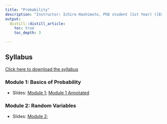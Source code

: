 ```yaml
---
title: "Probability"
description: "Instructor: Ichiro Hashimoto, PhD student (1st Year) ([Email](mailto:ichiro.hashimoto@mail.utoronto.ca))"
output:
  distill::distill_article:
    toc: true
    toc_depth: 3

---
```



## Syllabus

[Click here to download the syllabus](Probability/2023/Syllabus/Bootcamp_Probability_Syllabus.pdf)


<!--
## Lectures

Material will be added here as the course progresses.
-->


### Module 1: Basics of Probability

- Slides: [Module 1](Probability/2023/Slides/Module_1.pdf); 
[Module 1 Annotated](Probability/2023/Slides/Module_1_annotated.pdf) 
<!--
- Problem Set Solutions: [Module 1 Solution](Probability/2023/Solutions/Module_1_Solutions.pdf) 
-->


### Module 2: Random Variables

- Slides: [Module 2](Probability/2023/Slides/Module_2.pdf); 
<!--
[Module 2 Annotated](Probability/2023/Slides/Module_2_annotated.pdf) 

- Problem Set Solutions: [Module 2 Solution](Probability/2023/Solutions/Module_2_Solutions.pdf) 
-->

<!--
### Module 3: Common Random Variables

- Slides: [Module 3](Probability/2023/Slides/Module_3.pdf); [Module 3 Annotated](Probability/2023/Slides/Module_3_annotated.pdf) 

- Problem Set Solutions: [Module 3 Solution](Probability/2023/Solutions/Module_3_Solutions.pdf) 
-->

<!--
### Module 4: Distribution

- Slides: [Module 4](Probability/2023/Slides/Module_4.pdf); [Module 4 Annotated](Probability/2023/Slides/Module_4_annotated.pdf) 

- Problem Set Solutions: [Module 4 Solution](Probability/2023/Solutions/Module_4_Solutions.pdf) 
-->

<!--
### Module 5: Expectation

- Slides: [Module 5](Probability/2023/Slides/Module_5.pdf); [Module 5 Annotated](Probability/2023/Slides/Module_5_annotated.pdf) 

- Problem Set Solutions: [Module 5 Solution](Probability/2023/Solutions/Module_5_Solutions.pdf) 
-->

<!--
### Module 6: Inequalities

- Slides: [Module 6](Probability/2023/Slides/Module_6.pdf); [Module 6 Annotated](Probability/2023/Slides/Module_6_annotated.pdf) 

- Problem Set Solutions: [Module 6 Solution](Probability/2023/Solutions/Module_6_Solutions.pdf) 
-->

<!--
### Module 7: Stochastic Convergence

- Slides: [Module 7](Probability/2023/Slides/Module_7.pdf); [Module 7 Annotated](Probability/2023/Slides/Module_7_annotated.pdf) 

- Problem Set Solutions: [Module 7 Solution](Probability/2023/Solutions/Module_7_Solutions.pdf) 
-->

<!--
### Module 8: Stochastic Convergence continued

- Slides: [Module 8](Probability/2023/Slides/Module_8.pdf); [Module 8 Annotated](Probability/2023/Slides/Module_8_annotated.pdf) 

- Problem Set Solutions: [Module 8 Solution](Probability/2023/Solutions/Module_8_Solutions.pdf) 
-->

<!--
### Module 9: Limit Theorems

- Slides: [Module 9](Probability/2023/Slides/Module_9.pdf); [Module 9 Annotated](Probability/2023/Slides/Module_9_annotated.pdf) 

- Problem Set Solutions: [Module 9 Solution](Probability/2023/Solutions/Module_9_Solutions.pdf) 
-->

<!--
### Module 10: Limit Theorems continued

- Slides: [Module 10](Probability/2023/Slides/Module_10.pdf); [Module 10 Annotated](Probability/2023/Slides/Module_10_annotated.pdf) 

- Problem Set Solutions: [Module 10 Solution](Probability/2023/Solutions/Module_10_Solutions.pdf) 
-->

